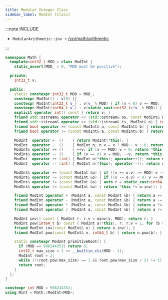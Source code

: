 ```yaml
---
title: Modular Integer Class
sidebar_label: ModInt [Class]
---
```


:::note INCLUDE

- `ModularArithmetic::inv` ➝ [/cp/math/arithmetic](/cp/math/arithmetic#inverse)

:::

``` cpp
namespace Math {
  template<int32_t MOD_> class ModInt {
    static_assert(MOD_ > 0, "MOD must be positive");

  private:
    int32_t v;

  public:
    static constexpr int32_t MOD = MOD_;
    constexpr ModInt() : v(0) {}
    constexpr ModInt(int32_t v_) : v(v_ % MOD) { if (v < 0) v += MOD; }
    constexpr ModInt(int64_t v_) : v(static_cast<int32_t>(v_ % MOD)) { if (v < 0) v += MOD; }
    explicit operator int() const { return v; }
    friend std::ostream& operator << (std::ostream& os, const ModInt& n) { return os << int(n); }
    friend std::istream& operator >> (std::istream& is, ModInt& n) { int64_t v_; is >> v_; n = ModInt(v_); return is; }
    friend bool operator == (const ModInt& a, const ModInt& b) { return a.v == b.v; }
    friend bool operator != (const ModInt& a, const ModInt& b) { return a.v != b.v; }

    ModInt  operator +  ()    { return ModInt(*this); }
    ModInt  operator -  ()    { ModInt n; n.v = v ? MOD - v : 0; return n; }
    ModInt& operator ++ ()    { ++v; if (v == MOD) v = 0; return *this; }
    ModInt& operator -- ()    { if (v == 0) v = MOD; --v; return *this; }
    ModInt  operator ++ (int) { ModInt n(*this); operator++(); return n; }
    ModInt  operator -- (int) { ModInt n(*this); operator--(); return n; }

    ModInt& operator += (const ModInt &o) { if ((v += o.v) >= MOD) v -= MOD; return *this; }
    ModInt& operator -= (const ModInt &o) { if ((v -= o.v) < 0) v += MOD; return *this; }
    ModInt& operator *= (const ModInt &o) { auto r = static_cast<int64_t>(v) * o.v; v = static_cast<int32_t>((r >= MOD) ? r % MOD : r); return *this; }
    ModInt& operator /= (const ModInt &o) { return *this *= o.inv(); }

    friend ModInt operator + (ModInt a, const ModInt &b) { return a += b; }
    friend ModInt operator - (ModInt a, const ModInt &b) { return a -= b; }
    friend ModInt operator * (ModInt a, const ModInt &b) { return a *= b; }
    friend ModInt operator / (ModInt a, const ModInt &b) { return a /= b; }

    ModInt inv() const { ModInt r; r.v = minv(v, MOD); return r; }
    ModInt pow(int64_t b) const { ModInt a(*this), r; r.v = 1; for (b %= (MOD - 1); b > 0; b >>= 1) { if (b & 1) r *= a; a *= a; } return r; }
    friend ModInt inv(const ModInt& n) { return n.inv(); }
    friend ModInt pow(const ModInt& n, int64_t b) { return n.pow(b); }

    static constexpr ModInt primitiveRoot() {
      if (MOD == 998244353) return 3;
      int32_t max_size = 1 << __builtin_ctz(MOD - 1);
      ModInt root = 2;
      while (!(root.pow(max_size) == 1 && root.pow(max_size / 2) != 1)) ++root;
      return root;
    }
  };
}

constexpr int MOD = 998244353;
using Mint = Math::ModInt<MOD>;
```
